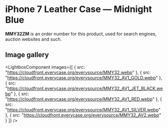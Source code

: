 
# iPhone 7 Leather Case — Midnight Blue

<Callout type='info' emoji='👉🏻'>**MMY32ZM** is an order number for this product, used for search engines, auction websites and such.</Callout>

## Image gallery

<LightboxComponent
    images={[
      {
        src: "https://cloudfront.everycase.org/everysource/MMY32.webp"
      },
      {
        src: "https://cloudfront.everycase.org/everysource/MMY32_AV1_GOLD.webp"
      },
      {
        src: "https://cloudfront.everycase.org/everysource/MMY32_AV1_JET_BLACK.webp"
      },
      {
        src: "https://cloudfront.everycase.org/everysource/MMY32_AV1_RED.webp"
      },
      {
        src: "https://cloudfront.everycase.org/everysource/MMY32_AV1_SILVER.webp"
      },
      {
        src: "https://cloudfront.everycase.org/everysource/MMY32_AV2.webp"
      }
    ]}
  />

